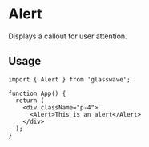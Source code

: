 # Alert

Displays a callout for user attention.

## Usage

```tsx
import { Alert } from 'glasswave';

function App() {
  return (
    <div className="p-4">
      <Alert>This is an alert</Alert>
    </div>
  );
}
```
